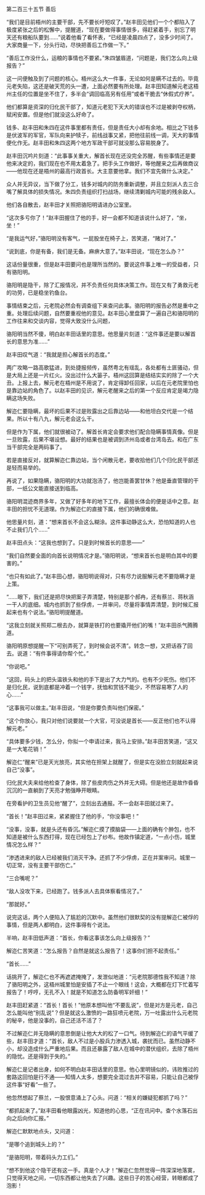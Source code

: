

第二百三十五节 善后

“我们是目前梧州的主要干部，先不要长吁短叹了。”赵丰田见他们一个个都陷入了极度紧张之后的松懈中，提醒道，“现在要做得事情很多，得赶紧着手，别忘了明天还有粮船队要到……”说着他看了看怀表，“已经是凌晨四点了，没多少时间了。大家商量一下，分头行动，尽快把善后工作做一下。”

“善后工作没什么，运粮的事情也不要紧。”朱四皱眉道，“问题是，我们怎么向上级报告？”

这一问便触及到了问题的核心。梧州这么大一件事，无论如何是瞒不过去的。毕竟元老失陷，这还是破天荒的头一遭，上面必然要有所处理。赵丰田知道解元老这梧州主任的位置是坐不住了，多半会“调回临高另有任用”或者干脆去“休假式疗养”。

他们都算是资深的归化民干部了，知道元老犯下天大的错误也不过是被剥夺权柄，赋闲安置。但是他们就没这么好命了。

钱多、赵丰田和朱四在这件事里都有责任，但是责任大小却有余地。相比之下钱多是伏波军的军官，军队向来护犊子，前线战事又紧，把他往前线一调，天大的事情便化作无。赵丰田和朱四这两个地方军政干部可就没那么容易脱身了。

赵丰田沉吟片刻道：“此事事关重大，解首长现在还没完全苏醒，有些事情还是要他来决定的，我们现在也不用太着急了。把手头工作做好，等他醒来之后再做商议――他现在还是梧州的最高行政首长。大主意要他拿。我们不宜先做什么决定。”

众人并无异议，当下做了分工，钱多对城内的防务重新调整，并且立刻派人去三合嘴了解具体的损失情况。朱四负责组织打扫战场，继续清剿城内可能的残余敌人。

他们各自散去，赵丰田才关照把骆阳明请进办公室里。

“这次多亏你了！”赵丰田握住了他的手，好一会都不知道该说什么好了，“坐，坐！”

“是我运气好，”骆阳明没有客气，一屁股坐在椅子上，苦笑道，“赌对了。”

“说到底，你是有备，我们是无备。麻痹大意了。”赵丰田说，“现在怎么办？”

这话份量很重，但是赵丰田要问也是理所当然的。要说这件事上唯一的受益者，只有骆阳明。

骆阳明是隐干，除了汇报情况，并不负责任何具体决策工作。现在又有了勇救元老的功劳，已是稳坐钓鱼台。

事情结束之后，元老院必然会有调查组下来查问此事。骆阳明的报告必然是重中之重。处理后续问题，自然要重视他的意见。赵丰田心里盘算了一遍自己和骆阳明的工作往来和交谈内容，觉得大致没什么问题，

骆阳明当然不傻，明白赵丰田话里的意思。他思量片刻道：“这件事还是要以解首长的意思为准……”

赵丰田叹气道：“我就是担心解首长的态度。”

两广攻略一路高歌猛进，到处捷报频传，虽然粤北有瑶乱，各处都有土匪骚动，但是大局上还是一片红火。没出过什么大篓子。梧州这回算是结结实实的除了一个大丑。上报上去，解元老在梧州是不用说了，肯定得卸任回家，以后在元老院里怕也是靠边站的角色了。以赵丰田的见识，解元老醒来之后的第一个反应肯定是竭力隐瞒这场失败。

解迩仁要隐瞒，最坏的后果不过是败露出之后靠边站――和他坦白交代是一个结果。所以十有八九，解元老会这么干。

但是作为下属，他们就很被动了。解首长肯定会要求他们配合隐瞒事情真像。但是一旦败露，后果不堪设想。最好的结果也是被调到济州岛或者台湾岛去。和在广东当干部完全是两码事了。

若是直接反对，就算解迩仁靠边站，当个闲散元老，要收拾他们几个归化民干部还是轻而易举的。

再说了，如果隐瞒，骆阳明的大功就泡汤了，他岂能善罢甘休？他是垂直管理的干部，一纸公文能直接送到临高。

骆阳明混迹商界多年，又做了好多年的地下工作，最擅长体会的便是话中之意。赵丰田的担忧不无道理。作为解迩仁的直接下属，他们的确很难做。

他思量片刻，道：“想来首长不会这么糊涂。这件事动静这么大，恐怕知道的人也不止我们几个……”

赵丰田点头：“这我也想到了。只是到时候首长的意思――”

“我们自然要全面的向首长说明情况才是。”骆阳明说，“想来首长也是明白其中的要害的。”

“也只有如此了。”赵丰田心想，骆阳明说得对，只有尽力说服解元老不要隐瞒才是上策。

“……眼下，我们还是把尽快把案子弄清楚，特别是那个郝冉，还有蔡兰、蒋秋涵一干人的底细。城内也抓到了些俘虏，一并审问，尽量将事情弄清楚，到时候汇报起来也有个说法。”骆阳明提醒道。

“这我立刻就关照郑二根去办，就算是铁打的也要撬开他们的嘴！”赵丰田杀气腾腾道。

骆阳明原想提醒一下“可别弄死了，到时候会说不清”。转念一想，又把话吞了回去。说道：“有件事得请你帮个忙。”

“你说吧。”

“这回，码头上的把头温铁头和他的手下是出了大力气的。也有不少死伤。他们不是归化民，说到底都是冲着一个钱字，抚恤和赏钱不能少，不然容易寒了人的心……”

“这事我可以做主。”赵丰田说，“但是你要负责叫他们保密。”

“这个你放心，我只对他们说要就一个大官，可没说是首长――反正他们也不认得解元老。”

“具体要多少钱，怎么分，你拟一个申请过来，我马上安排。”赵丰田苦笑道，“这又是一大笔花销！”

解迩仁“醒来”已是天光放亮，其实他在担架上就醒了，但是实在没脸立刻就起来说自己“没事”。

归化民大夫来给他检查了身体，除了些皮肉伤之外并无大碍。但是他还是故作昏昏沉沉的一直躺到了天亮才勉强睁开眼睛。

在旁看护的卫生员见他“醒了”，立刻出去通报。不一会赵丰田就过来了。

“首长！”赵丰田过来，紧紧握住了他的手，“你没事吧！”

“没事，没事，就是头还有昏沉。”解迩仁摸了摸脑袋――上面的确有个肿包，也不知道是被什么东西打得，现在已经包上了纱布。他故作镇定道，“一点小伤，城里情况怎么样？”

“渗透进来的敌人已经被我们消灭干净。还抓了不少俘虏，正在并案审问。城里一切正常，没有主要干部伤亡。”

“三合嘴呢？”

“敌人没攻下来，已经跑了。钱多派人去具体察看情况了。”

“那就好。”

说完这话，两个人便陷入了尴尬的沉默中。虽然他们很默契的没有提解迩仁被俘的事情，但是两人都明白，这件事得有个说法。

半响，赵丰田低声道：“首长，你看这事该怎么向上级报告？”

解迩仁苦笑道：“怎么报告？自然是就这么报告了！这事你们担不起责任。”

“首长……”

话挑开了，解迩仁也不再遮遮掩掩了，发泄似地道：“元老院那德性我不知道？除了骆阳明之外，这梧州城里怕是安插了不止一个眼线！这会，大概都在灯下忙着写报告了！哼哼，无孔不入！就是不知道怎么防备明军奸细！”

赵丰田赶紧道：“首长！首长！”他原本想叫他“不要乱说”，但是对方是元老，自己怎么能叫他“别乱说”？但是就这么激愤的一路狂喷元老院，万一吐露出什么元老院的秘辛，他是没事的，自己还活不活了？

不过解迩仁并无隐瞒的意思倒是让他大大的松了一口气。待到解迩仁的语气平缓了些，赵丰田才道：“首长，敌人不过是小股兵力渗透入城，袭扰而已。虽然动静不小，却没造成什么严重地后果。而且还暴露了敌人在城中的潜伏组织，去除了梧州的隐忧。还是得到于失的。”

解迩仁是记者出身，如何不明白赵丰田话里的意思。他心里明镜似的，讳败推过的套路这回怕是行不通――知情人太多，想要完全混过去并不容易，只能让自己被俘这件事“好看”一些了。

他忽然想起了蔡兰，一股恨意涌上了心头。问道：“相关的嫌疑犯都抓了吗？”

“都抓起来了。”赵丰田看他眼露凶光，知道他的心思，“正在讯问中。查个水落石出向之后向你汇报。”

解迩仁默默地点头，又问道：

“是哪个追到城头上的？”

“是骆阳明，带着码头力工们。”

“想不到他这个隐干还有这一手。真是个人才！”解迩仁忽然觉得一阵深深地落寞，只觉得天地之间，一切东西都让他失去了兴趣。这些日子的苦心经营，转眼都成了泡影！

